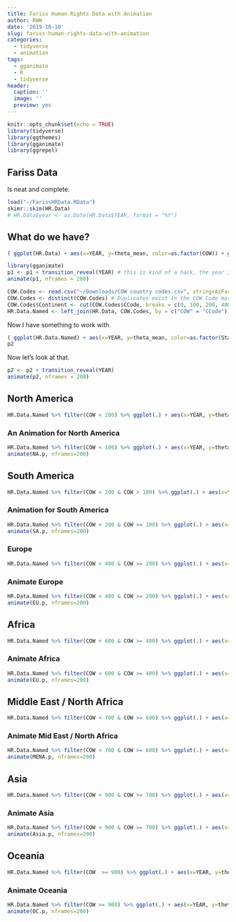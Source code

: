 ```yaml
---
title: Fariss Human Rights Data with Animation
author: RWW
date: '2019-10-10'
slug: fariss-human-rights-data-with-animation
categories:
  - tidyverse
  - animation
tags:
  - gganimate
  - R
  - tidyverse
header:
  caption: ''
  image: ''
  preview: yes
---
```



```r
knitr::opts_chunk$set(echo = TRUE)
library(tidyverse)
library(ggthemes)
library(gganimate)
library(ggrepel)
```

## Fariss Data

Is neat and complete.

```r
load("~/FarissHRData.RData")
skimr::skim(HR.Data)
# HR.Data$year <- as.Date(HR.Data$YEAR, format = "%Y")
```

## What do we have?

```r
( ggplot(HR.Data) + aes(x=YEAR, y=theta_mean, color=as.factor(COW)) + geom_line(alpha = 0.3) +  scale_color_viridis_d(guide=FALSE) + labs(x="Year", y="Human Rights Dynamic Factor Score", title = "The Evolution of Human Rights with Normed Scores", caption = "See Fariss and Schnakenberg (2014)" )  -> p1 )
```


```r
library(gganimate)
p1 <- p1 + transition_reveal(YEAR) # this is kind of a hack, the year isn't right
animate(p1, nframes = 200)
```

```r
COW.Codes <- read.csv("~/Downloads/COW country codes.csv", stringsAsFactors = FALSE)
COW.Codes <- distinct(COW.Codes) # Duplicates exist in the COW Code master file
COW.Codes$Continent <- cut(COW.Codes$CCode, breaks = c(0, 100, 200, 400, 600, 700, 900,1000), labels = c("N. America", "S. America", "Europe", "Africa", "Med/Mid", "Asia", "Oceania"), right = FALSE)
HR.Data.Named <- left_join(HR.Data, COW.Codes, by = c("COW" = "CCode"))
```

Now I have something to work with.

```r
( ggplot(HR.Data.Named) + aes(x=YEAR, y=theta_mean, color=as.factor(StateAbb), label = StateAbb) + geom_line(alpha = 0.3)  +  scale_color_viridis_d(guide=FALSE) + labs(x="Year", y="Human Rights Dynamic Factor Score", title = "The Evolution of Human Rights with Normed Scores", caption = "See Fariss and Schnakenberg (2014)" ) + theme_economist_white() + facet_wrap(vars(Continent)) -> p2 )
p2
```

Now let's look at that.

```r
p2 <- p2 + transition_reveal(YEAR)
animate(p2, nframes = 200)
```

## North America

```r
HR.Data.Named %>% filter(COW < 200) %>% ggplot(.) + aes(x=YEAR, y=theta_mean, color=as.factor(StateAbb), label = StateAbb) + geom_line(alpha = 0.3) +   scale_color_viridis_d(guide=FALSE) + labs(x="Year", y="Human Rights Dynamic Factor Score", title = "The Evolution of Human Rights with Normed Scores", caption = "See Fariss and Schnakenberg (2014)", subtitle = "North America") + theme_economist_white()
```

### An Animation for North America

```r
HR.Data.Named %>% filter(COW < 100) %>% ggplot(.) + aes(x=YEAR, y=theta_mean, color=as.factor(StateAbb), label = StateNme) + geom_label_repel(x=2010, size=3, direction = "y") + geom_line(alpha = 0.3) +   scale_color_viridis_d(guide=FALSE) + labs(x="Year", y="Human Rights Dynamic Factor Score", title = "The Evolution of Human Rights with Normed Scores", caption = "See Fariss and Schnakenberg (2014)", subtitle = "North America") + theme_economist_white() + transition_reveal(YEAR) -> NA.p
animate(NA.p, nframes=200)
```


## South America

```r
HR.Data.Named %>% filter(COW < 200 & COW > 100) %>% ggplot(.) + aes(x=YEAR, y=theta_mean, color=as.factor(StateAbb), label = StateNme) + geom_line(alpha = 0.3) +   scale_color_viridis_d(guide=FALSE) + labs(x="Year", y="Human Rights Dynamic Factor Score", title = "The Evolution of Human Rights with Normed Scores", caption = "See Fariss and Schnakenberg (2014)", subtitle = "South America") + theme_economist()
```

### Animation for South America

```r
HR.Data.Named %>% filter(COW < 200 & COW >= 100) %>% ggplot(.) + aes(x=YEAR, y=theta_mean, color=as.factor(StateAbb), label = StateNme) + geom_label_repel(x=2010, size=3, direction = "y") + geom_line(alpha = 0.3) +   scale_color_viridis_d(guide=FALSE) + labs(x="Year", y="Human Rights Dynamic Factor Score", title = "The Evolution of Human Rights with Normed Scores", caption = "See Fariss and Schnakenberg (2014)", subtitle = "South America") + theme_economist() + transition_reveal(YEAR) -> SA.p
animate(SA.p, nframes=200)
```

### Europe

```r
HR.Data.Named %>% filter(COW < 400 & COW >= 200) %>% ggplot(.) + aes(x=YEAR, y=theta_mean, color=as.factor(StateAbb), label = StateNme) + geom_line(alpha = 0.3) +   scale_color_viridis_d(guide=FALSE) + labs(x="Year", y="Human Rights Dynamic Factor Score", title = "The Evolution of Human Rights with Normed Scores", caption = "See Fariss and Schnakenberg (2014)", subtitle = "Europe") + theme_economist()
```


### Animate Europe

```r
HR.Data.Named %>% filter(COW < 400 & COW >= 200) %>% ggplot(.) + aes(x=YEAR, y=theta_mean, color=as.factor(StateAbb), label = StateNme) + geom_label_repel(x=2010, size=3, direction = "y") + geom_line(alpha = 0.3) +   scale_color_viridis_d(guide=FALSE) + labs(x="Year", y="Human Rights Dynamic Factor Score", title = "The Evolution of Human Rights with Normed Scores", caption = "See Fariss and Schnakenberg (2014)", subtitle = "Europe") + theme_economist() + transition_reveal(YEAR) -> EU.p
animate(EU.p, nframes=200)
```


## Africa

```r
HR.Data.Named %>% filter(COW < 600 & COW >= 400) %>% ggplot(.) + aes(x=YEAR, y=theta_mean, color=as.factor(StateAbb), label = StateNme) + geom_line(alpha = 0.3) +   scale_color_viridis_d(guide=FALSE) + labs(x="Year", y="Human Rights Dynamic Factor Score", title = "The Evolution of Human Rights with Normed Scores", caption = "See Fariss and Schnakenberg (2014)", subtitle = "Africa") + theme_economist()
```


### Animate Africa

```r
HR.Data.Named %>% filter(COW < 600 & COW >= 400) %>% ggplot(.) + aes(x=YEAR, y=theta_mean, color=as.factor(StateAbb), label = StateNme) + geom_label_repel(x=2010, size=3, direction = "y") + geom_line(alpha = 0.3) +   scale_color_viridis_d(guide=FALSE) + labs(x="Year", y="Human Rights Dynamic Factor Score", title = "The Evolution of Human Rights with Normed Scores", caption = "See Fariss and Schnakenberg (2014)", subtitle = "Africa") + theme_economist() + transition_reveal(YEAR) -> AF.p
animate(EU.p, nframes=200)
```


## Middle East / North Africa

```r
HR.Data.Named %>% filter(COW < 700 & COW >= 600) %>% ggplot(.) + aes(x=YEAR, y=theta_mean, color=as.factor(StateAbb), label = StateNme) + geom_line(alpha = 0.3) +   scale_color_viridis_d(guide=FALSE) + labs(x="Year", y="Human Rights Dynamic Factor Score", title = "The Evolution of Human Rights with Normed Scores", caption = "See Fariss and Schnakenberg (2014)", subtitle = "Middle East and North Africa") + theme_economist()
```


### Animate Mid East / North Africa

```r
HR.Data.Named %>% filter(COW < 700 & COW >= 600) %>% ggplot(.) + aes(x=YEAR, y=theta_mean, color=as.factor(StateAbb), label = StateNme) + geom_label_repel(x=2010, size=3, direction = "y") + geom_line(alpha = 0.3) +   scale_color_viridis_d(guide=FALSE) + labs(x="Year", y="Human Rights Dynamic Factor Score", title = "The Evolution of Human Rights with Normed Scores", caption = "See Fariss and Schnakenberg (2014)", subtitle = "Middle East and North Africa") + theme_economist() + transition_reveal(YEAR) -> MENA.p
animate(MENA.p, nframes=200)
```

## Asia

```r
HR.Data.Named %>% filter(COW < 900 & COW >= 700) %>% ggplot(.) + aes(x=YEAR, y=theta_mean, color=as.factor(StateAbb), label = StateNme) + geom_line(alpha = 0.3) +   scale_color_viridis_d(guide=FALSE) + labs(x="Year", y="Human Rights Dynamic Factor Score", title = "The Evolution of Human Rights with Normed Scores", caption = "See Fariss and Schnakenberg (2014)", subtitle = "Asia") + theme_economist()
```


### Animate Asia

```r
HR.Data.Named %>% filter(COW < 900 & COW >= 700) %>% ggplot(.) + aes(x=YEAR, y=theta_mean, color=as.factor(StateAbb), label = StateNme) + geom_label_repel(x=2010, size=3, direction = "y") + geom_line(alpha = 0.3) +   scale_color_viridis_d(guide=FALSE) + labs(x="Year", y="Human Rights Dynamic Factor Score", title = "The Evolution of Human Rights with Normed Scores", caption = "See Fariss and Schnakenberg (2014)", subtitle = "Asia") + theme_economist() + transition_reveal(YEAR) -> Asia.p
animate(Asia.p, nframes=200)
```

## Oceania

```r
HR.Data.Named %>% filter(COW  >= 900) %>% ggplot(.) + aes(x=YEAR, y=theta_mean, color=as.factor(StateAbb), label = StateNme) + geom_line(alpha = 0.3) +   scale_color_viridis_d(guide=FALSE) + labs(x="Year", y="Human Rights Dynamic Factor Score", title = "The Evolution of Human Rights with Normed Scores", caption = "See Fariss and Schnakenberg (2014)", subtitle = "Oceania") + theme_economist()
```


### Animate Oceania

```r
HR.Data.Named %>% filter(COW >= 900) %>% ggplot(.) + aes(x=YEAR, y=theta_mean, color=as.factor(StateAbb), label = StateNme) + geom_label_repel(x=2010, size=3, direction = "y") + geom_line(alpha = 0.3) +   scale_color_viridis_d(guide=FALSE) + labs(x="Year", y="Human Rights Dynamic Factor Score", title = "The Evolution of Human Rights with Normed Scores", caption = "See Fariss and Schnakenberg (2014)", subtitle = "Oceania") + theme_economist() + transition_reveal(YEAR) -> OC.p
animate(OC.p, nframes=200)
```

